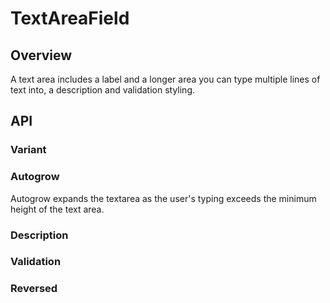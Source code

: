 
<Meta of={TextAreaFieldStories} />

# TextAreaField

<ResourceLinks
  sourceCode="https://github.com/cultureamp/kaizen-design-system/tree/main/packages/components/src/TextAreaField"
  figma="https://www.figma.com/file/ZRfnoNUXbGZv4eVWLbF4Az/%EF%B8%8F%F0%9F%96%BC%EF%B8%8F-Component-Gallery?node-id=891%3A179030&t=zlNKMVZd1i6MB4db-1"
  designGuidelines="https://cultureamp.atlassian.net/wiki/spaces/DesignSystem/pages/3081895966/Text+Area+Field"
  className="!mb-8"
/>


<Installation
  installCommand="pnpm add @kaizen/components"
  importStatement='import { TextAreaField } from "@kaizen/components"'
/>

## Overview

A text area includes a label and a longer area you can type multiple lines of text into, a description and validation styling.

<Canvas of={TextAreaFieldStories.Playground} />
<Controls of={TextAreaFieldStories.Playground} />

## API

### Variant
<Canvas of={TextAreaFieldStories.Variant} />

### Autogrow
Autogrow expands the textarea as the user's typing exceeds the minimum height of  the text area.

<Canvas of={TextAreaFieldStories.Autogrow} />

### Description
<Canvas of={TextAreaFieldStories.Description} />

### Validation
<Canvas of={TextAreaFieldStories.Validation} />

### Reversed
<Canvas of={TextAreaFieldStories.Reversed} />
